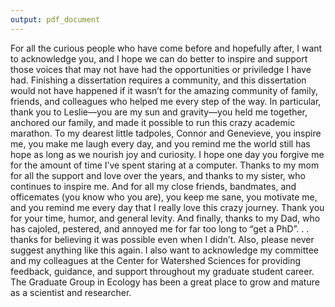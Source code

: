 ```yaml
---
output: pdf_document
---
```


For all the curious people who have come before and hopefully after, I want to acknowledge you, and I hope we can do better to inspire and support those voices that may not have had the opportunities or priviledge I have had. Finishing a dissertation requires a community, and this dissertation would not have happened if it wasn’t for the amazing community of family, friends, and colleagues who helped me every step of the way. In particular, thank you to Leslie—you are my sun and gravity—you held me together, anchored our family, and made it possible to run this crazy academic marathon. To my dearest little tadpoles, Connor and Genevieve, you inspire me, you make me laugh every day, and you remind me the world still has hope as long as we nourish joy and curiosity. I hope one day you forgive me for the amount of time I’ve spent staring at a computer. Thanks to my mom for all the support and love over the years, and thanks to my sister, who continues to inspire me. And for all my close friends, bandmates, and officemates (you know who you are), you keep me sane, you motivate me, and you remind me every day that I really love this crazy journey. Thank you for your time, humor, and general levity. And finally, thanks to my Dad, who has cajoled, pestered, and annoyed me for far too long to “get a PhD”. . . thanks for believing it was possible even when I didn’t. Also, please never suggest anything like this again. I also want to acknowledge my committee and my colleagues at the Center for Watershed Sciences for providing feedback, guidance, and support throughout my graduate student career. The Graduate Group in Ecology has been a great place to grow and mature as a scientist and researcher.



